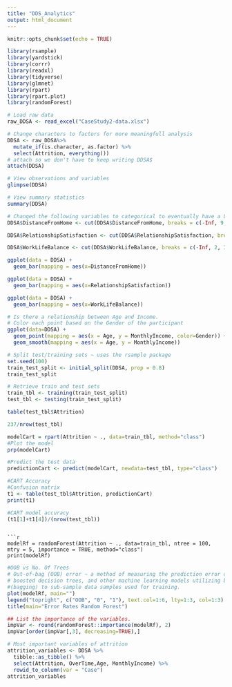 ```yaml
---
title: "DDS_Analytics"
output: html_document
---
```


```r
knitr::opts_chunk$set(echo = TRUE)
```

```r
library(rsample)
library(yardstick)
library(corrr)
library(readxl)
library(tidyverse)
library(glmnet)
library(rpart)
library(rpart.plot)
library(randomForest)
```


```r
# Load raw data
raw_DDSA <- read_excel("CaseStudy2-data.xlsx")

# Change characters to factors for more meaningfull analysis
DDSA <- raw_DDSA%>%
  mutate_if(is.character, as.factor) %>%
  select(Attrition, everything())
# attach so we don't have to keep writing DDSA$
attach(DDSA)
```


```r
# View observations and variables
glimpse(DDSA)
```

```r
# View summary statistics
summary(DDSA)
```

  
```r
# Changed the following variables to categorical to eventually have a LifeSatisfaction variable
DDSA$DistanceFromHome <- cut(DDSA$DistanceFromHome, breaks = c(-Inf, 9, 21, Inf), labels=c("Poor", "Fair", "Good"))

DDSA$RelationshipSatisfaction <- cut(DDSA$RelationshipSatisfaction, breaks = c(-Inf, 2, 3, Inf), labels=c("Poor", "Fair", "Good"))

DDSA$WorkLifeBalance <- cut(DDSA$WorkLifeBalance, breaks = c(-Inf, 2, 3, Inf), labels=c("Poor", "Fair", "Good"))

```


```r
ggplot(data = DDSA) +
  geom_bar(mapping = aes(x=DistanceFromHome))
```


```r
ggplot(data = DDSA) +
  geom_bar(mapping = aes(x=RelationshipSatisfaction))
```

```r
ggplot(data = DDSA) +
  geom_bar(mapping = aes(x=WorkLifeBalance))
```



```r
# Is there a relationship between Age and Income. 
# Color each point based on the Gender of the participant
ggplot(data=DDSA) +
  geom_point(mapping = aes(x = Age, y = MonthlyIncome, color=Gender)) +
  geom_smooth(mapping = aes(x = Age, y = MonthlyIncome))
```


```r
# Split test/training sets ~ uses the rsample package
set.seed(100)
train_test_split <- initial_split(DDSA, prop = 0.8)
train_test_split
```

```r
# Retrieve train and test sets
train_tbl <- training(train_test_split)
test_tbl <- testing(train_test_split)
```

```r
table(test_tbl$Attrition)
```


```r
237/nrow(test_tbl)
```

```r
modelCart = rpart(Attrition ~ ., data=train_tbl, method="class")
#Plot the model
prp(modelCart)
```

```r
#Predict the test data
predictionCart <- predict(modelCart, newdata=test_tbl, type="class")

#CART Accuracy
#Confusion matrix 
t1 <- table(test_tbl$Attrition, predictionCart)
print(t1)

```


```r
#CART model accuracy
(t1[1]+t1[4])/(nrow(test_tbl))
```
```

```r

modelRf = randomForest(Attrition ~ ., data=train_tbl, ntree = 100, mtry = 5, importance = TRUE, method="class")
print(modelRf)
```

```r
#OOB vs No. Of Trees
# Out-of-bag (OOB) error ~ a method of measuring the prediction error of random forests, 
# boosted decision trees, and other machine learning models utilizing bootstrap aggregating 
#(bagging) to sub-sample data samples used for training.
plot(modelRf, main="")
legend("topright", c("OOB", "0", "1"), text.col=1:6, lty=1:3, col=1:3)
title(main="Error Rates Random Forest")
```


```r
## List the importance of the variables.
impVar <- round(randomForest::importance(modelRf), 2)
impVar[order(impVar[,3], decreasing=TRUE),]
```

```r
# Most important variables of attrition
attrition_variables <- DDSA %>%
  tibble::as_tibble() %>%
  select(Attrition, OverTime,Age, MonthlyIncome) %>%
  rowid_to_column(var = "Case")
attrition_variables
```


